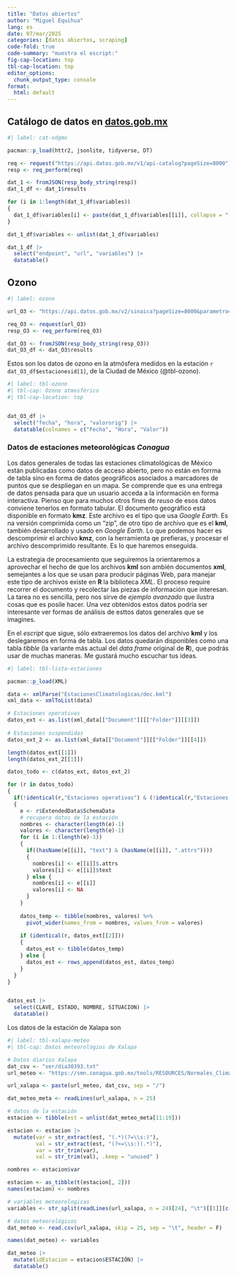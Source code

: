 ```yaml
---
title: "Datos abiertos"
author: "Miguel Equihua"
lang: es
date: 07/mar/2025
categories: [datos abiertos, scraping]
code-fold: true
code-summary: "muestra el escript:"
fig-cap-location: top
tbl-cap-location: top
editor_options: 
  chunk_output_type: console
format: 
  html: default
---
```


## Catálogo de datos en [datos.gob.mx](datos.gob.mx)

```r
#| label: cat-odgmx

pacman::p_load(httr2, jsonlite, tidyverse, DT)

req <- request("https://api.datos.gob.mx/v1/api-catalog?pageSize=8000")
resp <- req_perform(req)

dat_1 <- fromJSON(resp_body_string(resp))
dat_1_df <- dat_1$results

for (i in 1:length(dat_1_df$variables))
{
  dat_1_df$variables[i] <- paste(dat_1_df$variables[[i]], collapse = ",")
}

dat_1_df$variables <- unlist(dat_1_df$variables)

dat_1_df |>
  select("endpoint", "url", "variables") |> 
  datatable()

```

| 

## Ozono

| 

```r
#| label: ozono

url_O3 <- "https://api.datos.gob.mx/v2/sinaica?pageSize=8000&parametro=O3&estacionesid=259&page=1"

req_O3 <- request(url_O3)
resp_O3 <- req_perform(req_O3)

dat_O3 <- fromJSON(resp_body_string(resp_O3))
dat_O3_df <- dat_O3$results
```

Estos son los datos de ozono en la atmósfera medidos en la estación `r dat_O3_df$estacionesid[1]`, de la Ciudad de México (@tbl-ozono).

```r
#| label: tbl-ozono
#| tbl-cap: Ozono atmosférico
#| tbl-cap-location: top


dat_O3_df |>
  select("fecha", "hora", "valororig") |> 
  datatable(colnames = c("Fecha", "Hora", "Valor"))

```

|  

### Datos de estaciones meteorológicas _Conagua_

Los datos generales de todas las estaciones climatológicas de México están publicadas como datos de acceso abierto, pero no están en forrma de tabla sino en forma de datos geográficos asociados a marcadores de puntos que se despliegan en un mapa. Se comprende que es una entrega de datos pensada para que un usuario acceda a la información en forma interactiva. Pienso que para muchos otros fines de _reuso_ de esos datos conviene tenerlos en formato tabular. El documento geográfico está disponible en formato **kmz**. Este archivo es el tipo que usa _Google Earth_. Es na versión comprimida como un "zip", de otro tipo de archivo que es el **kml**, también desarrollado y usado en _Google Earth_. Lo que podemos hacer es descomprimir el archivo **kmz**, con la herramienta qe prefieras, y procesar el archivo descomprimido resultante. Es lo que haremos enseguida.

La estrategia de procesamiento que seguiremos la orientaremos a aprovechar el hecho de que los archivos **kml** son ambién documentos **xml**, semejantes a los que se usan para producir páginas Web, para manejar este tipo de archivos existe en **R** la biblioteca _XML_. El proceso require recorrer el documento y recolectar las piezas de información que interesan. La tarea no es sencilla, pero nos sirve de _ejemplo avanzado_ que ilustra cosas que es posile hacer. Una vez obtenidos estos datos podría ser interesante ver formas de análisis de esttos datos generales que se imagines.

En el _escript_ que sigue, sólo extraeremos los datos del archivo **kml** y los deslegaremos en forma de tabla. Los datos quedarán disponibles como una tabla _tibble_ (la variante más actual del _data.frame_ original de **R**), que podrás usar de muchas maneras. Me gustará mucho escuchar tus ideas.

|  

```r
#| label: tbl-lista-estaciones

pacman::p_load(XML)

data <- xmlParse("EstacionesClimatologicas/doc.kml")
xml_data <- xmlToList(data)

# Estaciones operativas
datos_ext <- as.list(xml_data[["Document"]][["Folder"]][[3]])
                    
# Estaciones suspendidas
datos_ext_2 <- as.list(xml_data[["Document"]][["Folder"]][[4]])

length(datos_ext[[1]])
length(datos_ext_2[[1]])

datos_todo <- c(datos_ext, datos_ext_2)

for (r in datos_todo)
{
  if(!identical(r,"Estaciones operativas") & (!identical(r,"Estaciones suspendidas")))
  {
    e <- r$ExtendedData$SchemaData
    # recupera datos de la estación 
    nombres <- character(length(e)-1)
    valores <- character(length(e)-1)
    for (i in 1:(length(e)-1))
    {
      if((hasName(e[[i]], "text") & (hasName(e[[i]], ".attrs"))))
      {
        nombres[i] <- e[[i]]$.attrs
        valores[i] <- e[[i]]$text
      } else {
        nombres[i] <- e[[i]]
        valores[i] <- NA
      }
    }
    
    datos_temp <- tibble(nombres, valores) %>%
      pivot_wider(names_from = nombres, values_from = valores)
    
    if (identical(r, datos_ext[[2]]))
    {
      datos_est <- tibble(datos_temp)
    } else {
      datos_est <- rows_append(datos_est, datos_temp)
    }
  }
}


datos_est |> 
  select(CLAVE, ESTADO, NOMBRE, SITUACION) |> 
  datatable()

```

|  

Los datos de la estación de Xalapa son

|  


```r
#| label: tbl-xalapa-meteo
#| tbl-cap: Datos meteorológios de Xalapa

# Datos diarios Xalapa
dat_csv <- "ver/dia30393.txt"
url_meteo <- "https://smn.conagua.gob.mx/tools/RESOURCES/Normales_Climatologicas/Diarios"

url_xalapa <- paste(url_meteo, dat_csv, sep = "/")

dat_meteo_meta <- readLines(url_xalapa, n = 25)

# datos de la estación
estacion <- tibble(est = unlist(dat_meteo_meta[11:19]))

estacion <- estacion |> 
  mutate(var = str_extract(est, "(.*)(?=\\s:)"),
         val = str_extract(est, "(?<=\\s:)(.*)"),
         var = str_trim(var),
         val = str_trim(val), .keep = "unused" ) 

nombres <- estacion$var

estacion <- as_tibble(t(estacion[, 2]))
names(estacion) <- nombres

# variables meteorologicas
variables <- str_split(readLines(url_xalapa, n = 24)[24], "\t")[[1]][c(1,3:6)]

# datos meteorológicos
dat_meteo <- read.csv(url_xalapa, skip = 25, sep = "\t", header = F)

names(dat_meteo) <- variables

dat_meteo |> 
  mutate(idEstacion = estacion$ESTACIÓN) |> 
  datatable()

```

